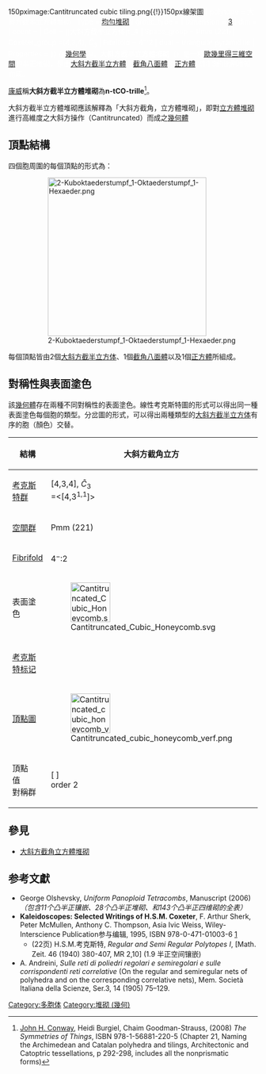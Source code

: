 {{Polytopebox
| name = 大斜方截半立方體堆砌
| rotating =
| imagename =  HC A6-A4-P2.png{{!}}150px{{LinkSymbol|)(}}image:Cantitruncated cubic tiling.png{{!}}150px{{LinkSymbol|right}}{{NewLine}}線架圖<span style="color:white;">
| polytope = 大斜方截半立方體堆砌
| Type = [[凸均勻堆砌|均勻堆砌]]
| group_type = 
| Dimension = [[三維|3]]
| dim = 
| count = 
| Cell = [[大斜方截半立方体|t<sub><small> </small></sub>{{PhysicsParticle]] [[File:Great_rhombicuboctahedron.png|20px]]<BR>[[截角八面體|t<sub><small> </small></sub>{3,4}]] [[File:Truncated_octahedron.png|20px]]<BR>[[正方體|{4,3}]] [[File:Hexahedron.png|20px]]
| Face = [[正方形|{4}]] [[File:Kvadrato.svg|20px]]<BR>[[正六邊形|{6}]] [[File:Regular_hexagon.svg|20px]]<BR>[[正八邊形|{8}]] [[File:Ośmiokąt_foremny.PNG|20px]]
| Vertice_type = [[Image:Cantitruncated_cubic_honeycomb_verf.png|50px]][[File:Omnitruncated_alternated_cubic_honeycomb_verf.png|50px]]<br>(Irreg. [[正四面體|正四面體]])
| Coxeter_diagram = {{CDD|node_1|4|node_1|3|node_1|4|node}}<br>{{CDD|node_1|4|node_1|split1|nodes_11}} = {{CDD|node_1|4|node_1|3|node_1|4|node_h0}}
| Schläfli = tr{4,3,4}<br>t<sub>0,1,2</sub>{4,3,4}
| analogy = 
| convex = 
| Symmetry_group = <math>{\tilde{C}}_4</math>
| Space_group = Pm{{overline|3}}m (221)
| Coxeter_group =[4,3,4], <math>{\tilde{C}}_3</math>
| Fibrifold = 4<sup>−</sup>:2
| dual = triangular pyramidille
| Properties = {{link-en|顶点正|vertex-transitive}}
}}
在[[幾何學|幾何學]]中，'''大斜方截半立方體堆砌'''（{{lang-en|Cantitruncated cubic honeycomb}}）是一種[[歐式幾何|歐幾里得]][[三維空間|三維空間]]的半正堆砌，是由[[大斜方截半立方體|大斜方截半立方體]]、[[截角八面體|截角八面體]]和[[正方體|正方體]]以1:1:3的比例堆砌而成。

[[康威|康威]]稱'''大斜方截半立方體堆砌'''為'''n-tCO-trille'''<ref>[[John_Horton_Conway|John H. Conway]], Heidi Burgiel, Chaim Goodman-Strauss, (2008) ''The Symmetries of Things'', ISBN 978-1-56881-220-5 (Chapter 21, Naming the Archimedean and Catalan polyhedra and tilings, Architectonic and Catoptric tessellations, p 292-298, includes all the nonprismatic forms)</ref>。

大斜方截半立方體堆砌應該解釋為「大斜方截角，立方體堆砌」，即對[[立方體堆砌|立方體堆砌]]進行高維度之大斜方操作（Cantitruncated）而成之[[幾何體|幾何體]]

== 頂點結構 ==
四個胞周圍的每個頂點的形式為：
:[[File:2-Kuboktaederstumpf_1-Oktaederstumpf_1-Hexaeder.png|320px]]
每個頂點皆由2個[[大斜方截半立方体|大斜方截半立方体]]、1個[[截角八面體|截角八面體]]以及1個[[正方體|正方體]]所組成。

== 對稱性與表面塗色 ==
該[[幾何體|幾何體]]存在兩種不同對稱性的表面塗色。線性考克斯特圖的形式可以得出同一種表面塗色每個胞的類型。分岔圖的形式，可以得出兩種類型的[[大斜方截半立方体|大斜方截半立方体]]有序的胞（顏色）交替。
{| class="wikitable" width=320
!結構
!大斜方截角立方
!大斜方截半交錯立方
|- valign=top
![[考克斯特标记|考克斯特群]]
![4,3,4], <math>{\tilde{C}}_3</math><br>=<[4,3<sup>1,1</sup>]>
![4,3<sup>1,1</sup>], <math>{\tilde{B}}_3</math>
|-
![[空間群|空間群]]||Pm{{overline|3}}m (221)||Fm{{overline|3}}m (225)
|-
![[Fibrifold|Fibrifold]]||4<sup>−</sup>:2||2<sup>−</sup>:2
|- align=center
!表面塗色
|[[Image:Cantitruncated_Cubic_Honeycomb.svg|80px]]
|[[Image:Cantitruncated_Cubic_Honeycomb2.svg|80px]]
|-
![[考克斯特标记|考克斯特标记]]
!{{CDD|node_1|4|node_1|3|node_1|4|node}}
!{{CDD|node_1|4|node_1|split1|nodes_11}}
|-
![[頂點圖|頂點圖]]
|[[Image:Cantitruncated_cubic_honeycomb_verf.png|80px]]
|[[File:Omnitruncated_alternated_cubic_honeycomb_verf.png|80px]]
|- align=center
!頂點<br>值<br>對稱群
|[ ]<br>order 2
|[ ]<sup>+</sup><br>order 1
|}
== 參見 ==
*[[大斜方截角立方體堆砌|大斜方截角立方體堆砌]]

== 参考文獻 ==
* George Olshevsky, ''Uniform Panoploid Tetracombs'', Manuscript (2006) ''（包含11个凸半正镶嵌、28个凸半正堆砌、和143个凸半正四维砌的全表）''
* '''Kaleidoscopes: Selected Writings of H.S.M. Coxeter''', F. Arthur Sherk, Peter McMullen, Anthony C. Thompson, Asia Ivic Weiss, Wiley-Interscience Publication参与编辑, 1995, ISBN 978-0-471-01003-6 [http://www.wiley.com/WileyCDA/WileyTitle/productCd-0471010030.html]{{Wayback|url=http://www.wiley.com/WileyCDA/WileyTitle/productCd-0471010030.html |date=20160711140441 }}
** (22页) H.S.M.考克斯特, ''Regular and Semi Regular Polytopes I'', [Math. Zeit. 46 (1940) 380-407, MR 2,10] (1.9 半正空间镶嵌)
* A. Andreini, ''Sulle reti di poliedri regolari e semiregolari e sulle corrispondenti reti correlative'' (On the regular and semiregular nets of polyhedra and on the corresponding correlative nets), Mem. Società Italiana della Scienze, Ser.3, 14 (1905) 75–129.
<references/>
[[Category:多胞体|Category:多胞体]]
[[Category:堆砌_(幾何)|Category:堆砌 (幾何)]]